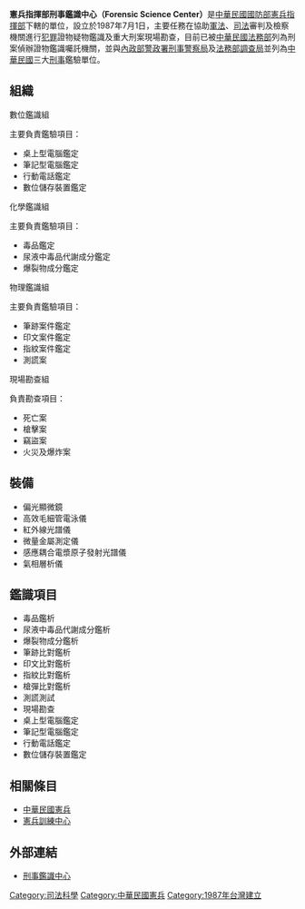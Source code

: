 '''憲兵指揮部刑事鑑識中心（Forensic Science Center）'''是[[中華民國國防部|中華民國國防部]][[國防部憲兵指揮部|憲兵指揮部]]下轄的單位，設立於1987年7月1日，主要任務在協助[[軍法|軍法]]、[[司法|司法]]審判及檢察機關進行[[犯罪|犯罪]]證物疑物鑑識及重大刑案現場勘查，目前已被[[中華民國法務部|中華民國法務部]]列為刑案偵辦證物鑑識囑託機關，並與[[內政部警政署刑事警察局|內政部警政署刑事警察局]]及[[法務部調查局|法務部調查局]]並列為[[中華民國|中華民國]]三大[[刑事|刑事]]鑑驗單位。

== 組織 ==
;數位鑑識組
主要負責鑑驗項目：
*桌上型電腦鑑定
*筆記型電腦鑑定
*行動電話鑑定
*數位儲存裝置鑑定

;化學鑑識組
主要負責鑑驗項目：
*毒品鑑定
*尿液中毒品代謝成分鑑定
*爆裂物成分鑑定

;物理鑑識組
主要負責鑑驗項目：
*筆跡案件鑑定
*印文案件鑑定
*指紋案件鑑定
*測謊案

;現場勘查組
負責勘查項目：
*死亡案
*槍擊案
*竊盜案
*火災及爆炸案

== 裝備 ==
*偏光顯微鏡
*高效毛細管電泳儀
*紅外線光譜儀
*微量金屬測定儀
*感應耦合電漿原子發射光譜儀
*氣相層析儀

== 鑑識項目 ==
*毒品鑑析
*尿液中毒品代謝成分鑑析
*爆裂物成分鑑析
*筆跡比對鑑析
*印文比對鑑析
*指紋比對鑑析
*槍彈比對鑑析
*測謊測試
*現場勘查
* 桌上型電腦鑑定
* 筆記型電腦鑑定
* 行動電話鑑定
* 數位儲存裝置鑑定

== 相關條目 ==
*[[中華民國憲兵|中華民國憲兵]]
*[[憲兵訓練中心|憲兵訓練中心]]

== 外部連結 ==
*[http://afpc.mnd.gov.tw/Publish.aspx?cnid=1634&Level=2 刑事鑑識中心] {{Wayback|url=http://afpc.mnd.gov.tw/Publish.aspx?cnid=1634&Level=2 |date=20190609174755 }}

{{TW-stub}}

[[Category:司法科學|Category:司法科學]]
[[Category:中華民國憲兵|Category:中華民國憲兵]]
[[Category:1987年台灣建立|Category:1987年台灣建立]]